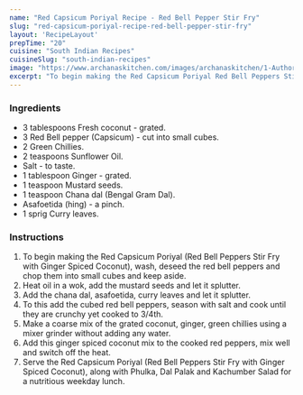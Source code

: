 ---
name: "Red Capsicum Poriyal Recipe - Red Bell Pepper Stir Fry"
slug: "red-capsicum-poriyal-recipe-red-bell-pepper-stir-fry"
layout: 'RecipeLayout'
prepTime: "20"
cuisine: "South Indian Recipes"
cuisineSlug: "south-indian-recipes"
image: "https://www.archanaskitchen.com/images/archanaskitchen/1-Author/nithya.anantham/Red_Capsicum_Poriyal_Red_Bell_Peppers_Stir_Fry_with_Ginger_Spiced_Coconut.jpg"
excerpt: "To begin making the Red Capsicum Poriyal Red Bell Peppers Stir Fry with Ginger Spiced Coconut, wash, deseed the red bell peppers and chop them into small cubes and keep aside"
---

### Ingredients

- 3 tablespoons Fresh coconut - grated.
- 3 Red Bell pepper (Capsicum) - cut into small cubes.
- 2 Green Chillies.
- 2 teaspoons Sunflower Oil.
- Salt - to taste.
- 1 tablespoon Ginger - grated.
- 1 teaspoon Mustard seeds.
- 1 teaspoon Chana dal (Bengal Gram Dal).
- Asafoetida (hing) - a pinch.
- 1 sprig Curry leaves.

### Instructions

1. To begin making the Red Capsicum Poriyal (Red Bell Peppers Stir Fry with Ginger Spiced Coconut), wash, deseed the red bell peppers and chop them into small cubes and keep aside.
1. Heat oil in a wok, add the mustard seeds and let it splutter.
1. Add the chana dal, asafoetida, curry leaves and let it splutter.
1. To this add the cubed red bell peppers, season with salt and cook until they are crunchy yet cooked to 3/4th.
1. Make a coarse mix of the grated coconut, ginger, green chillies using a mixer grinder without adding any water.
1. Add this ginger spiced coconut mix to the cooked red peppers, mix well and switch off the heat.
1. Serve the Red Capsicum Poriyal (Red Bell Peppers Stir Fry with Ginger Spiced Coconut), along with Phulka, Dal Palak and Kachumber Salad for a nutritious weekday lunch.
